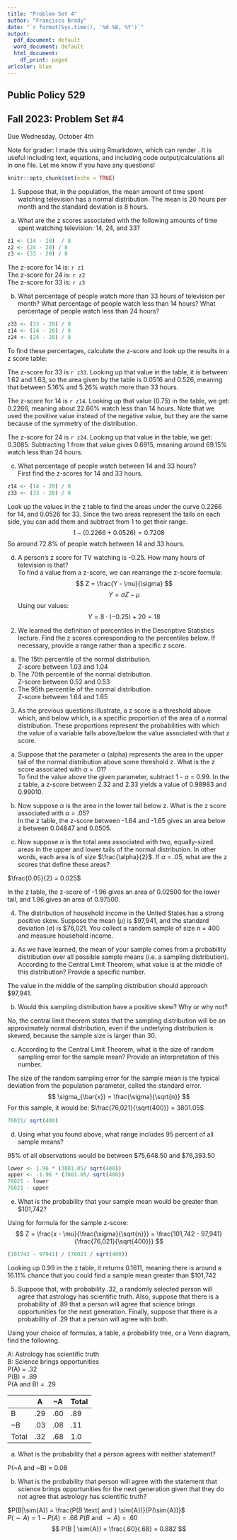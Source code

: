 ```yaml
---
title: "Problem Set 4"
author: "Francisco Brady"
date: "`r format(Sys.time(), '%d %B, %Y')`"
output:
  pdf_document: default
  word_document: default
  html_document:
    df_print: paged
urlcolor: blue
---
```


## Public Policy 529 
## Fall 2023: Problem Set #4
Due Wednesday, October 4th  

Note for grader: I made this using Rmarkdown, which can render \LaTeX\. It is useful including text, equations, and including code output/calculations all in one file. Let me know if you have any questions!

```r
knitr::opts_chunk$set(echo = TRUE)

```

1. Suppose that, in the population, the mean amount of time spent watching television has a normal distribution. The mean is 20 hours per month and the standard deviation is 8 hours.  

(a) What are the z scores associated with the following amounts of time spent watching television: 14, 24, and 33?  

```r
z1 <- (14 - 20)  / 8
z2 <- (24 - 20) / 8
z3 <- (33 - 20) / 8
```
  
  The z-score for 14 is: `r z1`  
  The z-score for 24 is: `r z2`  
  The z-score for 33 is: `r z3`  
  
(b) What percentage of people watch more than 33 hours of television per month? What percentage of people watch less than 14 hours? What percentage of people watch less than 24 hours?  

```r
z33 <- (33 - 20) / 8
z14 <- (14 - 20) / 8
z24 <- (24 - 20) / 8
```

To find these percentages, calculate the z-score and look up the results in a z score table:  

The z-score for 33 is `r z33`. Looking up that value in the table, it is between 1.62 and 1.63, so the area given by the table is 0.0516 and 0.526, meaning that between 5.16% and 5.26% watch more than 33 hours. 

The z-score for 14 is `r z14`. Looking up that value (0.75) in the table, we get: 0.2266, meaning about 22.66% watch less than 14 hours. Note that we used the positive value instead of the negative value, but they are the same because of the symmetry of the distribution. 

The z-score for 24 is `r z24`. Looking up that value in the table, we get: 0.3085. Subtracting 1 from that value gives 0.6915, meaning around 69.15% watch less than 24 hours. 

(c) What percentage of people watch between 14 and 33 hours?  
First find the z-scores for 14 and 33 hours. 

```r
z14 <- (14 - 20) / 8
z33 <- (33 - 20) / 8
```

Look up the values in the z table to find the areas under the curve 0.2266 for 14, and 0.0526 for 33. Since the two areas represent the tails on each side, you can add them and subtract from 1 to get their range. 
$$
1 - (0.2266 + 0.0526) = 0.7208
$$
So around 72.8% of people watch between 14 and 33 hours.  

(d) A person’s z score for TV watching is -0.25. How many hours of television is that?  
To find a value from a z-score, we can rearrange the z-score formula:  
$$
Z = \frac{Y - \mu}{\sigma}
$$
$$ 
Y = \sigma Z - \mu
$$
Using our values: 
$$
Y = 8 \cdot (-0.25) + 20 = 18
$$

2. We learned the definition of percentiles in the Descriptive Statistics lecture. Find the z scores corresponding to the percentiles below. If necessary, provide a range rather than a specific z score.  

(a) The 15th percentile of the normal distribution.  
Z-score between 1.03 and 1.04  
(b) The 70th percentile of the normal distribution.  
Z-score between 0.52 and 0.53  
(c) The 95th percentile of the normal distribution.  
Z-score between 1.64 and 1.65  

3. As the previous questions illustrate, a z score is a threshold above which, and below which, is a specific proportion of the area of a normal distribution. These proportions represent the probabilities with which the value of a variable falls above/below the value associated with that z score.  

(a) Suppose that the parameter $\alpha$ (alpha) represents the area in the upper tail of the normal distribution above some threshold z. What is the z score associated with $\alpha$ = .01?  
To find the value above the given parameter, subtract 1 - $\alpha$ = 0.99. In the z table, a z-score between 2.32 and 2.33 yields a value of 0.98983  and 0.99010.  

(b) Now suppose $\alpha$ is the area in the lower tail below z. What is the z score associated with $\alpha$ = .05?  
In the z table, the z-score between -1.64 and -1.65 gives an area below z between 0.04847 and 0.0505. 

(c) Now suppose $\alpha$ is the total area associated with two, equally-sized areas in the upper and lower tails of the normal distribution. In other words, each area is of size $\frac{\alpha}{2}$. If $\alpha$ = .05, what are the z scores that define these areas?  

$\frac{0.05}{2} = 0.025$

In the z table, the z-score of -1.96 gives an area of 0.02500 for the lower tail, and 1.96 gives an area of 0.97500.  

4. The distribution of household income in the United States has a strong positive skew. Suppose the mean ($\mu$) is \$97,941, and the standard deviation ($\sigma$) is \$76,021. You collect a random sample of size n = 400 and measure household income.  

(a) As we have learned, the mean of your sample comes from a probability distribution over all possible sample means (i.e. a sampling distribution). According to the Central Limit Theorem, what value is at the middle of this distribution? Provide a specific number.  

The value in the middle of the sampling distribution should approach \$97,941.  

(b) Would this sampling distribution have a positive skew? Why or why not?  

No, the central limit theorem states that the sampling distribution will be an approximately normal distribution, even if the underlying distribution is skewed, because the sample size is larger than 30.  

(c) According to the Central Limit Theorem, what is the size of random sampling error for the sample mean? Provide an interpretation of this number. 

The size of the random sampling error for the sample mean is the typical deviation from the population parameter, called the standard error. 
$$
\sigma_{\bar{x}} = \frac{\sigma}{\sqrt{n}}
$$
For this sample, it would be: $\frac{76,021}{\sqrt{400}} = 3801.05$ 
```r
76021/ sqrt(400)
```

(d) Using what you found above, what range includes 95 percent of all sample means?  

95% of all observations would be between \$75,648.50 and \$76,393.50

```r
lower <- 1.96 * (3801.05/ sqrt(400))
upper <- -1.96 * (3801.05/ sqrt(400))
76021 - lower
76021 - upper
```
(e) What is the probability that your sample mean would be greater than \$101,742?  

Using for formula for the sample z-score:  
$$
Z = \frac{x - \mu}{\frac{\sigma}{\sqrt{n}}} = \frac{101,742 - 97,941}{\frac{76,021}{\sqrt{400}}}
$$
```r
(101742 - 97941) / (76021 / sqrt(400))
```

Looking up 0.99 in the z table, it returns 0.1611, meaning there is around a 16.11% chance that you could find a sample mean greater than $101,742

5. Suppose that, with probability .32, a randomly selected person will agree that astrology has scientific truth. Also, suppose that there is a probability of .89 that a person will agree that science brings opportunities for the next generation. Finally, suppose that there is a probability of .29 that a person will agree with both. 

Using your choice of formulas, a table, a probability tree, or a Venn diagram, find the following.  

A: Astrology has scientific truth  
B: Science brings opportunities  
P(A) = .32  
P(B) = .89  
P(A and B) = .29  

|     | A | ~A| Total |
|---  |---|---|---    |  
| B   |.29|.60| .89   |
|~B   |.03|.08| .11   |
|Total|.32|.68|1.0    |

(a) What is the probability that a person agrees with neither statement?  

P(~A and ~B) = 0.08  

(b) What is the probability that person will agree with the statement that science brings opportunities for the next generation given that they do not agree that astrology has scientific truth?  

$P(B|\sim{A}) = \frac{P(B \text{ and } \sim{A})}{P(\sim{A})}$  
$P(\sim{A}) = 1 - P(A) = .68$
$P(B \text{ and } \sim{A}) = .60$ 
$$
P(B | \sim{A}) = \frac{.60}{.68} = 0.882
$$



